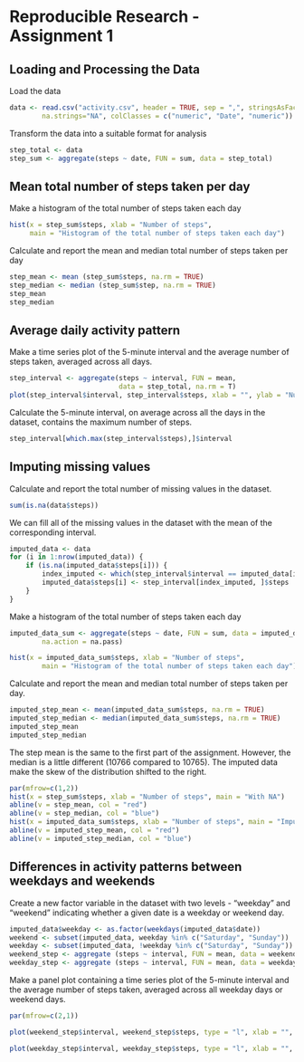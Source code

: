 # Reproducible Research - Assignment 1

## Loading and Processing the Data

Load the data 

```r
data <- read.csv("activity.csv", header = TRUE, sep = ",", stringsAsFactors = F, 
        na.strings="NA", colClasses = c("numeric", "Date", "numeric"))
```

Transform the data into a suitable format for analysis

```r
step_total <- data
step_sum <- aggregate(steps ~ date, FUN = sum, data = step_total)
```

## Mean total number of steps taken per day
Make a histogram of the total number of steps taken each day

```r
hist(x = step_sum$steps, xlab = "Number of steps", 
     main = "Histogram of the total number of steps taken each day")
```

Calculate and report the mean and median total number of steps taken per day

```r
step_mean <- mean (step_sum$steps, na.rm = TRUE)
step_median <- median (step_sum$step, na.rm = TRUE)
step_mean
step_median
```

## Average daily activity pattern
Make a time series plot of the 5-minute interval and the average number of steps taken, averaged across all days.

```r
step_interval <- aggregate(steps ~ interval, FUN = mean, 
                           data = step_total, na.rm = T)
plot(step_interval$interval, step_interval$steps, xlab = "", ylab = "Number of steps", type ="l")
```

Calculate the 5-minute interval, on average across all the days in the dataset, contains the maximum number of steps.

```r
step_interval[which.max(step_interval$steps),]$interval
```
## Imputing missing values
Calculate and report the total number of missing values in the dataset.

```r
sum(is.na(data$steps))
```

We can fill all of the missing values in the dataset with the mean of the corresponding interval.

```r
imputed_data <- data
for (i in 1:nrow(imputed_data)) {
    if (is.na(imputed_data$steps[i])) {
        index_imputed <- which(step_interval$interval == imputed_data[i, ]$interval)
        imputed_data$steps[i] <- step_interval[index_imputed, ]$steps
    }
}
```

Make a histogram of the total number of steps taken each day 
```r
imputed_data_sum <- aggregate(steps ~ date, FUN = sum, data = imputed_data, 
        na.action = na.pass)

hist(x = imputed_data_sum$steps, xlab = "Number of steps", 
        main = "Histogram of the total number of steps taken each day")
```

Calculate and report the mean and median total number of steps taken per day. 

```r
imputed_step_mean <- mean(imputed_data_sum$steps, na.rm = TRUE)
imputed_step_median <- median(imputed_data_sum$steps, na.rm = TRUE)
imputed_step_mean
imputed_step_median
```  
The step mean is the same to the first part of the assignment. However, the median is a little different (10766 compared to 10765). The imputed data make the skew of the distribution shifted to the right. 
```r
par(mfrow=c(1,2))
hist(x = step_sum$steps, xlab = "Number of steps", main = "With NA")
abline(v = step_mean, col = "red")
abline(v = step_median, col = "blue")
hist(x = imputed_data_sum$steps, xlab = "Number of steps", main = "Imputed")
abline(v = imputed_step_mean, col = "red")
abline(v = imputed_step_median, col = "blue")
```

## Differences in activity patterns between weekdays and weekends

Create a new factor variable in the dataset with two levels - "weekday" and "weekend" indicating whether a given date is a weekday or weekend day.

```r
imputed_data$weekday <- as.factor(weekdays(imputed_data$date))
weekend <- subset(imputed_data, weekday %in% c("Saturday", "Sunday"))
weekday <- subset(imputed_data, !weekday %in% c("Saturday", "Sunday"))
weekend_step <- aggregate (steps ~ interval, FUN = mean, data = weekend)
weekday_step <- aggregate (steps ~ interval, FUN = mean, data = weekday)
```

Make a panel plot containing a time series plot of the 5-minute interval and the average number of steps taken, averaged across all weekday days or weekend days.

```r
par(mfrow=c(2,1))

plot(weekend_step$interval, weekend_step$steps, type = "l", xlab = "", ylab = "Number of steps", main = "Weekend")

plot(weekday_step$interval, weekday_step$steps, type = "l", xlab = "", ylab = "Number of steps", main = "Weekday")
```


